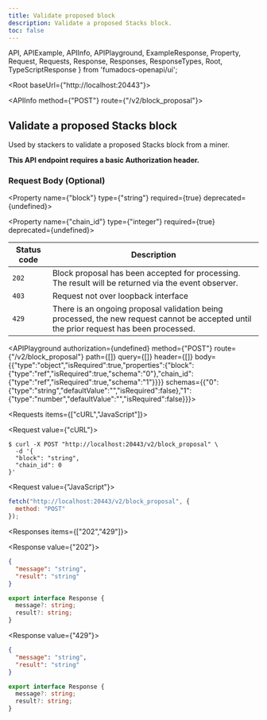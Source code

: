 ```yaml
---
title: Validate proposed block
description: Validate a proposed Stacks block.
toc: false
---
```


  API,
  APIExample,
  APIInfo,
  APIPlayground,
  ExampleResponse,
  Property,
  Request,
  Requests,
  Response,
  Responses,
  ResponseTypes,
  Root,
  TypeScriptResponse
} from 'fumadocs-openapi/ui';

<Root baseUrl={"http://localhost:20443"}>

<API>

<APIInfo method={"POST"} route={"/v2/block_proposal"}>

## Validate a proposed Stacks block

Used by stackers to validate a proposed Stacks block from a miner.

**This API endpoint requires a basic Authorization header.**


### Request Body (Optional)

<Property name={"block"} type={"string"} required={true} deprecated={undefined}>

</Property>

<Property name={"chain_id"} type={"integer"} required={true} deprecated={undefined}>

</Property>

| Status code | Description |
| ----------- | ----------- |
| `202` | Block proposal has been accepted for processing. The result will be returned via the event observer. |
| `403` | Request not over loopback interface |
| `429` | There is an ongoing proposal validation being processed, the new request cannot be accepted until the prior request has been processed. |

<APIPlayground authorization={undefined} method={"POST"} route={"/v2/block_proposal"} path={[]} query={[]} header={[]} body={{"type":"object","isRequired":true,"properties":{"block":{"type":"ref","isRequired":true,"schema":"0"},"chain_id":{"type":"ref","isRequired":true,"schema":"1"}}}} schemas={{"0":{"type":"string","defaultValue":"","isRequired":false},"1":{"type":"number","defaultValue":"","isRequired":false}}}>

</APIPlayground>

</APIInfo>

<APIExample>

<Requests items={["cURL","JavaScript"]}>

<Request value={"cURL"}>

```terminal
$ curl -X POST "http://localhost:20443/v2/block_proposal" \
  -d '{
  "block": "string",
  "chain_id": 0
}'
```

</Request>

<Request value={"JavaScript"}>

```js
fetch("http://localhost:20443/v2/block_proposal", {
  method: "POST"
});
```

</Request>

</Requests>

<Responses items={["202","429"]}>

<Response value={"202"}>

<ResponseTypes>

<ExampleResponse>

```json
{
  "message": "string",
  "result": "string"
}
```

</ExampleResponse>

<TypeScriptResponse>

```ts
export interface Response {
  message?: string;
  result?: string;
}
```

</TypeScriptResponse>

</ResponseTypes>

</Response>

<Response value={"429"}>

<ResponseTypes>

<ExampleResponse>

```json
{
  "message": "string",
  "result": "string"
}
```

</ExampleResponse>

<TypeScriptResponse>

```ts
export interface Response {
  message?: string;
  result?: string;
}
```

</TypeScriptResponse>

</ResponseTypes>

</Response>

</Responses>

</APIExample>

</API>

</Root>
